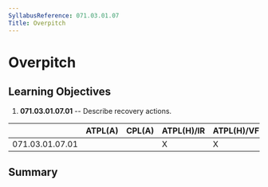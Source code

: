 ```yaml
---
SyllabusReference: 071.03.01.07
Title: Overpitch
---
```


# Overpitch

## Learning Objectives

1.  **071.03.01.07.01** -- Describe recovery actions.

|                 | ATPL(A) | CPL(A) | ATPL(H)/IR | ATPL(H)/VFR | CPL(H) | IR  | CBIR(A) |
| --------------- | ------- | ------ | ---------- | ----------- | ------ | --- | ------- |
| 071.03.01.07.01 |         |        | X          | X           | X      |     |         |

## Summary
